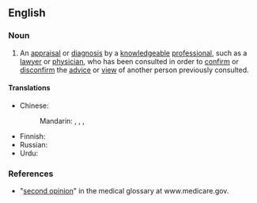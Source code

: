 ==English==

===Noun===
{{en-noun}}

# An [[appraisal]] or [[diagnosis]] by a [[knowledgeable]] [[professional]], such as a [[lawyer]] or [[physician]], who has been consulted in order to [[confirm]] or [[disconfirm]] the [[advice]] or [[view]] of another person previously consulted.
#: {{ux|en|After my doctor told me that my illness was psychosomatic, I sought a '''second opinion'''.}}

====Translations====
{{trans-top|appraisal by a professional to confirm or disconfirm the advice of another person}}
* Chinese:
*: Mandarin: {{t|cmn|[[第二]][[意見]]|sc=Hani}}, {{t|cmn|[[第二]][[意见]]|tr=dì'èr yìjiàn|sc=Hani}}, {{t|cmn|[[補充性]][[的]][[意見]]}}, {{t|cmn|[[补充性]][[的]][[意见]]|tr=bǔchōngxìng de yìjiàn}}
{{trans-mid}}
* Finnish: {{t|fi|[[toinen]] [[mielipide]]}}
* Russian: {{t-needed|ru}}
* Urdu: {{t|ur|نَظَرِ ثانی|f|tr=naz̤ar-e-s̱ānī}}
{{trans-bottom}}

===References===
* "[https://web.archive.org/web/20070920075819/http://www.medicare.gov/Glossary/ShowTerm.asp?Language=English second opinion]" in the medical glossary at www.medicare.gov.